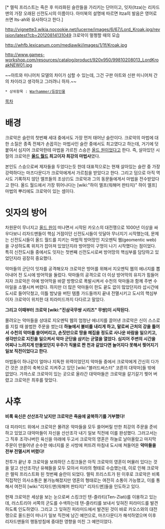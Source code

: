 {{{+1 '''Venerable Relic-priest, Deliverer of Itza, Lord Kroak'''}}}[* 렐릭 프리스트는 죽은 후 미라화된 슬란들을 가리키는 단어이고, 잇자(Itza)는 리자드맨의 가장 오래된 신전도시의 이름이다. 아미북의 설명에 따르면 Itza의 발음은 영어로 쓰면 Its-ah와 유사하다고 한다.]
{{{+1 고귀한 렐릭 프리스트, 잇자의 인도자, 로드 크로악}}}

http://vignette3.wikia.nocookie.net/lucerne/images/6/67/Lord_Kroak.jpg/revision/latest?cb=20120814131049
크로악이 멀쩡할 때의 모습

http://whfb.lexicanum.com/mediawiki/images/1/1f/Kroak.jpg

http://www.games-workshop.com/resources/catalog/product/920x950/99810208013_LordKroakNEW01.jpg

~~아트와 미니어처 모델의 차이가 심할 수 있는데, 그건 구판 아트와 신판 미니어처 간의 차이라고 생각하고 그러려니 하자.~~

 * 상위항목 : [[Warhammer/등장인물]]

[[목차]]

= 배경 =
크로악은 슬란의 첫번째 세대 중에서도 가장 먼저 태어난 슬란이다. 크로악의 마법에 대한 소질은 종족 전체가 손꼽히는 마법사인 슬란 중에서도 최고였다고 하는데, 거기에 덧붙여서 심지어 크로악한테 마법을 가르친 스승은 [[올드 원]]이었다고 한다. 즉, 살아있던 시절의 크로악은 '''[[올드 월드]] 최고이자 최강의 마법사'''였다.

본인도 스승으로써 제자들을 두었다는듯 한데 대표적으로는 현재 살아있는 슬란 중 가장 강력하다는 마즈다문디가 크로악에게서 가르침을 받았다고 한다. 그리고 덤으로 아직 역사도 기록하지 않던 엘프들의 조상(!)도 크로악과 그의 동문들에게서 마법을 전수받았다고 한다. 올드 월드에서 가장 뛰어나다는 [wiki:"하이 엘프(워해머 판타지)" 하이 엘프] 마법의 뿌리에도 크로악이 있는 셈이다.

= 잇자의 방어 =
차원문이 무너지고 [[올드 원]]이 떠나면서 시작된 카오스의 대전쟁으로 1000년 이상을 싸우다보니 리자드맨들이 핵심 거점이던 신전도시들이 잇달아 무너지기 시작했는데, 문제는 신전도시들이 올드 월드를 지키는 마법적 방어망인 지오멘틱 웹(geomentic web)을 구성하도록 위치가 잡아져 있었던지라 방어망이 구멍이 나기 시작했다는 점이었다. 특히 신전도시들 중에서도 잇자는 첫번째 신전도시로써 방어망의 핵심부를 담당하고 있었던지라 굉장히 중요했다.

악마들의 군단이 잇자를 공격해오자 크로악은 방어를 위해서 지오멘틱 웹의 에너지를 뽑아내어 전 도시에 방어막을 둘렀다. 악마들의 공격으로 더 이상 방어막의 유지가 힘들어지자 크로악은 아예 방어막을 바깥 방향으로 폭발시켜서 수천의 악마들과 함께 주변 수 마일을 소멸시켜 버렸다. 하지만 더 많은 악마들이 한도 끝도 없이 많았던지라 삽시간에 도시로 들어닥쳤고, 이틀 밤낮을 버틴 템플 가드들까지 끝내 전멸시키고 도시의 핵심부이자 크로악이 위치한 대 피라미드까지 다다르고 말았다.

'''그리고 이때부터 크로악 [wiki:"진삼국무쌍 시리즈" 무쌍]이 시작된다.'''

몰려오는 악마들을 상대로 지오멘틱 웹의 엄청난 에너지를 끌어낸 크로악은 신이 스스로를 지킬 때 쓸법한 주문을 썼는데 '''하늘에서 불비를 내리게 하고, 말로써 근처의 강을 틀어서 수천의 악마를 쓸어버리고, 손짓만으로 땅을 헤집을 정도로 사나운 바람을 일으키고, 생각만으로 지진을 일으켜서 악마 군단을 삼키는 균열을 열었다. 심지어 주변의 시간을 어찌나 느려지게 만들었던지 우주가 직물로 짠 천과 같았다면 늘어지다 못해서 찢어지기 일보 직전이었다고 한다'''.

마법들이 하나같이 얼마나 지독한 위력이었던지 악마들 중에서 크로악에게 간신히 다가간 것은 코른이 축복으로 지켜주고 있던 [wiki:"블러드써스터" 코른의 대악마]들 밖에 없었다. 가까스로 크로악이 있는 곳으로 올라간 대악마들은 크로악을 갈기갈기 찢어 버렸고 크로악은 최후를 맞았다.

= 사후 =
'''비록 육신은 산산조각 났지만 크로악은 죽음에 굴복하기를 거부했다!'''

대 피라미드 위에서 크로악은 몰려온 악마들을 모두 쓸어버릴 만한 최강의 주문을 준비하고 있었고 대악마들이 자신을 산산조각 내기 일보 직전에 이를 완성했다. 그러고서는 그 직후 조각나버린 육신을 아래에 두고서 크로악의 영혼은 하늘로 날아올랐고 마지막 주문이 만들어낸 순수한 에너지를 온 사방에 퍼뜨려 마침내 도시에 쳐들어온 '''악마들을 전부 전멸시켜 버렸다!'''

전투가 끝난 후 크로악을 보좌하던 스킹크들은 아직 크로악의 영혼이 머물러 있다는 것을 알고 산산조각난 유해들을 모두 모아서 미라의 형태로 수습했는데, 이로 인해 크로악은 렐릭 프리스트화 된 첫번째 슬란이 되었다. 렐릭 프리스트가 된 이후로 크로악은 비록 직접적인 의사소통은 불가능해졌지만 영혼의 형태로는 여전히 소통이 가능했고, 이를 통해서 여전히 [wiki:"리자드맨(워해머 판타지)" 리자드맨]들을 인도하고 있다.

현재 크로악은 세상을 보는 눈으로써 스킹크인 텐-즐라티(Ten-Zlati)를 이용하고 있는데, 러스트리아 서쪽의 군도를 수색하는데 텐-즐라티를 보내서 잊혀진 피라미드를 발견하도록 인도하였다. 그리고 그 잊혀진 피라미드에서 발견된 것이 바로 카오스와의 대전쟁으로 올드원이 떠나기 일보 직전에 남긴 예언으로, 마즈다문디가 해석하였으며 이후 리자드맨들의 행동방침에 중대한 영향을 미친 그 예언이었다.
